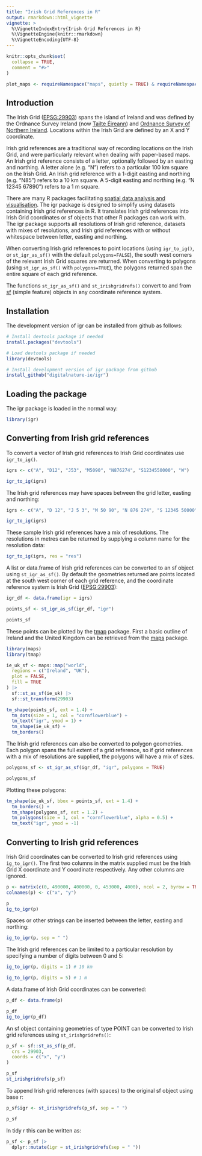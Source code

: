 ```yaml
---
title: "Irish Grid References in R"
output: rmarkdown::html_vignette
vignette: >
  %\VignetteIndexEntry{Irish Grid References in R}
  %\VignetteEngine{knitr::rmarkdown}
  %\VignetteEncoding{UTF-8}
---
```


```r
knitr::opts_chunk$set(
  collapse = TRUE,
  comment = "#>"
)

plot_maps <- requireNamespace("maps", quietly = TRUE) & requireNamespace("tmap", quietly = TRUE)
```

## Introduction

The Irish Grid ([EPSG:29903](https://epsg.io/29903)) spans the island of Ireland and was defined by the Ordnance Survey Ireland (now [Tailte Éireann](https://www.tailte.ie)) and [Ordnance Survey of Northern Ireland](https://www.nidirect.gov.uk/campaigns/ordnance-survey-of-northern-ireland). Locations within the Irish Grid are defined by an X and Y coordinate.

Irish grid references are a traditional way of recording locations on the Irish Grid, and were particularly relevant when dealing with paper-based maps. An Irish grid reference consists of a letter, optionally followed by an easting and northing. A letter alone (e.g. "N") refers to a particular 100 km square on the Irish Grid. An Irish grid reference with a 1-digit easting and northing (e.g. "N85") refers to a 10 km square. A 5-digit easting and northing (e.g. "N 12345 67890") refers to a 1 m square.

There are many R packages facilitating [spatial data analysis and visualisation](https://cran.r-project.org/web/views/Spatial.html). The igr package is designed to simplify using datasets containing Irish grid references in R. It translates Irish grid references into Irish Grid coordinates or sf objects that other R packages can work with. The igr package supports all resolutions of Irish grid reference, datasets with mixes of resolutions, and Irish grid references with or without whitespace between letter, easting and northing.

When converting Irish grid references to point locations (using `igr_to_ig()`, or `st_igr_as_sf()` with the default `polygons=FALSE`), the south west corners of the relevant Irish Grid squares are returned. When converting to polygons (using `st_igr_as_sf()` with `polygons=TRUE`), the polygons returned span the entire square of each grid reference.

The functions `st_igr_as_sf()` and `st_irishgridrefs()` convert to and from [sf](https://r-spatial.github.io/sf/) (simple feature) objects in any coordinate reference system.

## Installation

The development version of igr can be installed from github as follows:

```r
# Install devtools package if needed
install.packages("devtools")

# Load devtools package if needed
library(devtools)

# Install development version of igr package from github
install_github("digitalnature-ie/igr")
```

## Loading the package

The igr package is loaded in the normal way:

```r
library(igr)
```

## Converting from Irish grid references

To convert a vector of Irish grid references to Irish Grid coordinates use `igr_to_ig()`.

```r
igrs <- c("A", "D12", "J53", "M5090", "N876274", "S1234550000", "W")

igr_to_ig(igrs)
```

The Irish grid references may have spaces between the grid letter, easting and northing:

```r
igrs <- c("A", "D 12", "J 5 3", "M 50 90", "N 876 274", "S 12345 50000", "W")

igr_to_ig(igrs)
```

These sample Irish grid references have a mix of resolutions. The resolutions in metres can be returned by supplying a column name for the resolution data:

```r
igr_to_ig(igrs, res = "res")
```

A list or data.frame of Irish grid references can be converted to an sf object using `st_igr_as_sf()`. By default the geometries returned are points located at the south west corner of each grid reference, and the coordinate reference system is Irish Grid ([EPSG:29903](https://epsg.io/29903)):

```r
igr_df <- data.frame(igr = igrs)

points_sf <- st_igr_as_sf(igr_df, "igr")

points_sf
```

These points can be plotted by the [tmap](https://r-tmap.github.io/tmap/) package. First a basic outline of Ireland and the United Kingdom can be retrieved from the [maps](https://cran.r-project.org/package=maps) package.

```r
library(maps)
library(tmap)

ie_uk_sf <- maps::map("world",
  regions = c("Ireland", "UK"),
  plot = FALSE,
  fill = TRUE
) |>
  sf::st_as_sf(ie_uk) |>
  sf::st_transform(29903)

tm_shape(points_sf, ext = 1.4) +
  tm_dots(size = 1, col = "cornflowerblue") +
  tm_text("igr", ymod = 1) +
  tm_shape(ie_uk_sf) +
  tm_borders()
```

The Irish grid references can also be converted to polygon geometries. Each polygon spans the full extent of a grid reference, so if grid references with a mix of resolutions are supplied, the polygons will have a mix of sizes.

```r
polygons_sf <- st_igr_as_sf(igr_df, "igr", polygons = TRUE)

polygons_sf
```

Plotting these polygons:

```r
tm_shape(ie_uk_sf, bbox = points_sf, ext = 1.4) +
  tm_borders() +
  tm_shape(polygons_sf, ext = 1.2) +
  tm_polygons(size = 1, col = "cornflowerblue", alpha = 0.5) +
  tm_text("igr", ymod = -1)
```

## Converting to Irish grid references

Irish Grid coordinates can be converted to Irish grid references using `ig_to_igr()`. The first two columns in the matrix supplied must be the Irish Grid X coordinate and Y coordinate respectively. Any other columns are ignored.

```r
p <- matrix(c(0, 490000, 400000, 0, 453000, 4000), ncol = 2, byrow = TRUE)
colnames(p) <- c("x", "y")

p
ig_to_igr(p)
```

Spaces or other strings can be inserted between the letter, easting and northing:

```r
ig_to_igr(p, sep = " ")
```

The Irish grid references can be limited to a particular resolution by specifying a number of digits between 0 and 5:

```r
ig_to_igr(p, digits = 1) # 10 km

ig_to_igr(p, digits = 5) # 1 m
```

A data.frame of Irish Grid coordinates can be converted:

```r
p_df <- data.frame(p)

p_df
ig_to_igr(p_df)
```

An sf object containing geometries of type POINT can be converted to Irish grid references using `st_irishgridrefs()`:

```r
p_sf <- sf::st_as_sf(p_df,
  crs = 29903,
  coords = c("x", "y")
)

p_sf
st_irishgridrefs(p_sf)
```

To append Irish grid references (with spaces) to the original sf object using base r:

```r
p_sf$igr <- st_irishgridrefs(p_sf, sep = " ")

p_sf
```

In tidy r this can be written as:

```r
p_sf <- p_sf |>
  dplyr::mutate(igr = st_irishgridrefs(sep = " "))
```
